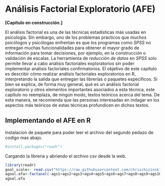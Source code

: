 # Análisis Factorial Exploratorio (AFE)

**[Capítulo en construcción.]**

El análisis factorial es una de las técnicas estadísticas más usadas en psicología. Sin embargo, uno de los problemas prácticos que muchos psicólogos y psicólogas enfrentan es que los programas como *SPSS* no entregan muchas funcionalidades para obtener el mayor grado de información para tomar decisiones, por ejemplo, en la construcción o validación de escalas. La herramienta de *reducción de datos* en *SPSS* solo permite llevar a cabo análisis factoriales exploratorios sin poder implementar análisis factoriales confirmatorios. El objetivo de este capítulo es describir cómo realizar análisis factoriales exploratorios en R, interpretando la salida que entregan las librerías o paquetes específicos. Si bien se explica, de forma muy general, qué es un análisis factorial exploratorio y otros elementos importantes asociados a esta técnica, este capítulo no reemplaza, de ningún modo, textos teóricos acerca del tema. De esta manera, se recomienda que las personas interesadas en indagar en los aspectos más teóricos de estas técnicas profundicen en dichos textos. 

## Implementando el AFE en R

Instalacion de paquete para poder leer el archivo del segundo pedazo de codigo mas abajo. 

```r
#install.packages("readr")
```

Cargando la libreria y abriendo el archivo csv desde la web. 

```r
library(readr)
goal_scale<- read.csv("https://raw.githubusercontent.com/chrischizinski/SNR_R_Group/master/data/goal_scale.csv")
agoal.efa<-factanal(~ags1+ags2+ags3+ags4+ags5+ags6+ags7+ags8+ags9+ags10+ags11+ags12, factors=4,rotation="promax",data = goal_scale)
agoal.efa
```